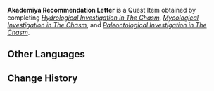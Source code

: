 {{Item Infobox
|id           = 101628
|image        = Item Quest Letter.png
|type         = Quest Items
|description  = This letter, carefully crafted, and it is sealed in the name of "Ecologist Khedive Pursina."<br />You got this as a gift from [[Khedive]]. He claims that this is even more precious than gold, and can gain you the help of the [[House of Purbiruni]].<br />Khedive himself believes monetary remuneration to be something of an insult... Hopefully, this doesn't prove to be a trend with people from [[Sumeru]].
|source1      = Completing [[Hydrological Investigation in The Chasm]], [[Mycological Investigation in The Chasm]], and [[Paleontological Investigation in The Chasm]]
}}
'''Akademiya Recommendation Letter''' is a Quest Item obtained by completing ''[[Hydrological Investigation in The Chasm]]'', ''[[Mycological Investigation in The Chasm]]'', and ''[[Paleontological Investigation in The Chasm]]''.

==Other Languages==
{{Other Languages|default_hidden = 1
|en      = Akademiya Recommendation Letter
|zhs     = 教令院举荐信
|zhs_rm  = Jiàolìng Yuàn Jǔjiàn Xìn
|zht     = 教令院舉薦信
|zht_rm  = Jiàolìng Yuàn Jǔjiàn Xìn
|ja      = 教令院の推薦状
|ja_rm   = Kyourei'in no Suisenjou
|ko      = 아카데미아 추천장
|ko_rm   = Akademia Chucheonjang
|es      = Carta de recomendación de la Academia de Sumeru
|fr      = Lettre de recommandation de l'Académie
|ru      = Рекомендательное письмо академии Сумеру
|th      = จดหมายแนะนำจากสถาบัน
|th_rm   = 
|vi      = Thư Tiến Cử Của Giáo Viện
|de      = Empfehlungsschreiben der Akademie
|id      = Surat Rekomendasi Akademi
|pt      = Carta de Recomendação da Academia
}}

==Change History==
{{Change History|2.6}}